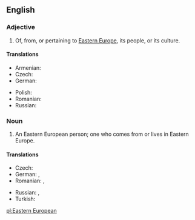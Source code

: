 ==English==

===Adjective===
{{en-adj|head=[[Eastern]] [[European]]|-}}

# Of, from, or pertaining to [[Eastern Europe]], its people, or its culture.

====Translations====
{{trans-top|Eastern European}}
* Armenian: {{t-|hy|արեւելաեվրոպական|tr=arewelaevropakan|sc=Armn}}
* Czech: {{t+|cs|východoevropský}}
* German: {{t-|de|osteuropäisch}}
{{trans-mid}}
* Polish: {{t-|pl|wschodnioeuropejski|m}}
* Romanian: {{t-|ro|est-european}}
* Russian: {{t+|ru|восточноевропейский|tr=vostočnojevropéjskij|sc=Cyrl}}
{{trans-bottom}}

===Noun===
{{en-noun|head=[[Eastern]] [[European]]}}

# An Eastern European person; one who comes from or lives in Eastern Europe.

====Translations====
{{trans-top|Eastern European person}}
* Czech: {{t-|cs|Východoevropan|m}}
* German: {{t-|de|Osteuropäer|m}}, {{t-|de|Osteuropäerin|f}}
* Romanian: {{t-|ro|est-european|m}}, {{t-|ro|est-europeană|f}}
{{trans-mid}}
* Russian: {{t-|ru|восточноевропеец|m|tr=vostočnojevropéjec|sc=Cyrl}}, {{t-|ru|восточноевропейка|f|tr=vostočnojevropéjka|sc=Cyrl}}
* Turkish: {{t-|tr|Doğu Avrupalı}}
{{trans-bottom}}

[[pl:Eastern European]]